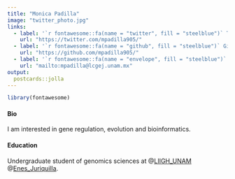 ```yaml
---
title: "Monica Padilla"
image: "twitter_photo.jpg"
links:
  - label: '`r fontawesome::fa(name = "twitter", fill = "steelblue")` Twitter'
    url: "https://twitter.com/mpadilla905/"
  - label: '`r fontawesome::fa(name = "github", fill = "steelblue")` Github'
    url: "https://github.com/mpadilla905/"
  - label: '`r fontawesome::fa(name = "envelope", fill = "steelblue")` Mail'
    url: "mailto:mpadilla@lcgej.unam.mx"
output:
  postcards::jolla
---
```


```r
library(fontawesome)
```

#### **Bio** 

I am interested in gene regulation, evolution and bioinformatics.

#### **Education**

Undergraduate student of genomics sciences at @[LIIGH_UNAM](https://twitter.com/LIIGH_UNAM) @[Enes_Juriquilla](https://twitter.com/EnesJuriquilla).



